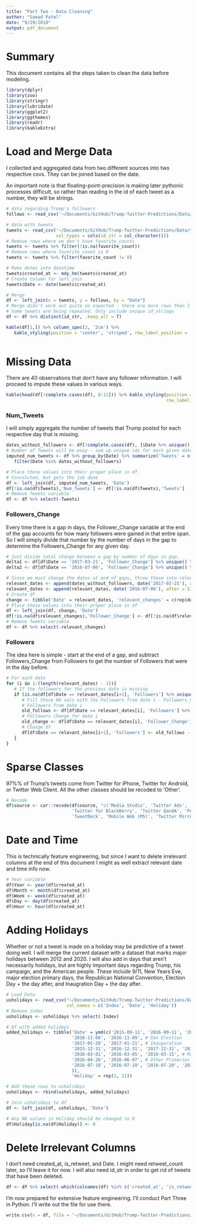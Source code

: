 ```yaml
---
title: "Part Two - Data Cleaning"
author: "Samad Patel"
date: "9/29/2018"
output: pdf_document
---
```


# Summary

This document contains all the steps taken to clean the data before modeling. 

```r
library(dplyr)
library(zoo)
library(stringr)
library(lubridate)
library(ggplot2)
library(ggthemes)
library(readr)
library(kableExtra)
```

# Load and Merge Data

I collected and aggregated data from two different sources into two respective csvs. They can be joined based on the date. 

An important note is that floating-point-precision is making later pythonic processes difficult, so rather than reading in the id of each tweet as a number, they will be strings. 

```r
# data regarding Trump's followers
follows <- read_csv('~/Documents/GitHub/Trump-Twitter-Predictions/Data/trump_followers_data.csv')

# data with tweets
tweets <- read_csv('~/Documents/GitHub/Trump-Twitter-Predictions/Data/trump_tweets.csv', 
                   col_types = cols(id_str = col_character()))
# Remove rows where we don't have favorite_counts
tweets <- tweets %>% filter(!is.na(favorite_count))
# Remove rows where favorite count is 0
tweets <- tweets %>% filter(favorite_count != 0)

# Make dates into datetime
tweets$created_at <- mdy_hm(tweets$created_at)
# Create column for left_join
tweets$Date <- date(tweets$created_at)

# Merge
df <- left_join(x = tweets, y = follows, by = "Date")
# Merge didn't work out quite as expected - there are more rows than I want. 
# Some tweets are being repeated. Only include unique id_strings
df <- df %>% distinct(id_str, .keep_all = T)

kable(df[1,]) %>% column_spec(2, '2cm') %>% 
   kable_styling(position = 'center', 'striped', row_label_position = 'c')
   
```

# Missing Data

There are 40 observations that don't have any follower information. I will proceed to impute these values in various ways. 

```r
kable(head(df[!complete.cases(df), 8:11])) %>% kable_styling(position = 'center', 'striped', 
                                                             row_label_position = 'c')
```

### Num_Tweets

I will simply aggregate the number of tweets that Trump posted for each respective day that is missing.

```r
dates_without_followers <- df[!complete.cases(df), ]$Date %>% unique()
# Number of Tweets will be easy - sum up unique ids for each given date 
imputed_num_tweets <- df %>% group_by(Date) %>% summarize('Tweets' = n()) %>% 
   filter(Date %in% dates_without_followers)

# Place those values into their proper place in df
# Convoluted, but gets the job done 
df <- left_join(df, imputed_num_tweets, 'Date')
df[!is.na(df$Tweets),'Num_Tweets'] <- df[!is.na(df$Tweets),'Tweets']
# Remove Tweets variable
df <- df %>% select(-Tweets)
```


### Followers_Change

Every time there is a gap in days, the Follower_Change variable at the end of the gap accounts for how many followers were gained in that entire span. So I will simply divide that number by the number of days in the gap to determine the Followers_Change for any given day. 

```r
# Just divide total change between a gap by number of days in gap.
delta1 <- df[df$Date == '2017-03-21', 'Follower_Change'] %>% unique() %>% as.numeric() / 5
delta2 <- df[df$Date == '2016-07-06', 'Follower_Change'] %>% unique() %>% as.numeric() / 4

# Since we must change the dates at end of gaps, throw those into relevant_dates 
relevant_dates <- append(dates_without_followers, date('2017-03-21'), after = 0)
relevant_dates <- append(relevant_dates, date('2016-07-06'), after = 5)
# Create df
change <- tibble('Date' = relevant_dates, 'relevant_changes' = c(rep(delta1, 5), rep(delta2, 4)))
# Place those values into their proper place in df
df <- left_join(df, change, 'Date')
df[!is.na(df$relevant_changes),'Follower_Change'] <- df[!is.na(df$relevant_changes),'relevant_changes']
# Remove Tweets variable
df <- df %>% select(-relevant_changes)
```


### Followers

The idea here is simple - start at the end of a gap, and subtract Followers_Change from Followers to get the number of Followers that were in the day before. 

```r
# For each date
for (i in 1:(length(relevant_dates) - 1)){
   # If the followers for the previous date is missing 
   if (is.na(df[df$Date == relevant_dates[i+1], 'Followers'] %>% unique() %>% as.numeric())){
      # Fill those NA vals with the Followers from date i - Followers_Change for date i 
      # Followers from date i 
      old_follows <- df[df$Date == relevant_dates[i], 'Followers'] %>% unique() %>% as.numeric()
      # Followers change for date i 
      old_change <- df[df$Date == relevant_dates[i], 'Follower_Change'] %>% unique() %>% as.numeric() 
      # Change df 
      df[df$Date == relevant_dates[i+1], 'Followers'] <- old_follows - old_change
   }
}
```


# Sparse Classes

97%% of Trump's tweets come from Twitter for iPhone, Twitter for Android, or Twitter Web Client. All the other classes should be recoded to 'Other'. 

```r
# Recode
df$source <- car::recode(df$source, "c('Media Studio', 'Twitter Ads', 'Twitter for iPad', 'Instagram',
                         'Twitter for BlackBerry', 'Twitter QandA', 'Periscope', 'Facebook', 
                         'TweetDeck', 'Mobile Web (M5)', 'Twitter Mirror for iPad') = 'Other'")
```


# Date and Time

This is technically feature engineering, but since I want to delete irrelevant columns at the end of this document I might as well extract relevant date and time info now. 

```r
# Year variable
df$Year <- year(df$created_at)
df$Month <- month(df$created_at)
df$Week <- week(df$created_at)
df$Day <- day(df$created_at)
df$Hour <- hour(df$created_at)
```


# Adding Holidays

Whether or not a tweet is made on a holiday may be predictive of a tweet doing well. I will merge the current dataset with a dataset that marks major holidays between 2012 and 2020. I will also add in days that aren't necessarily holidays, but are highly important days regarding Trump, his campaign, and the American people. These include 9/11, New Years Eve, major election primary days, the Republican National Convention, Election Day + the day after, and Inaugration Day + the day after. 

```r
# Load Data 
usholidays <- read_csv("~/Documents/GitHub/Trump-Twitter-Predictions/Data/usholidays.txt", 
                       col_names = c('Index', 'Date', 'Holiday'))
# Remove index
usholidays <- usholidays %>% select(-Index)

# Df with added holidays 
added_holidays <- tibble('Date' = ymd(c('2015-09-11', '2016-09-11', '2017-09-11', '2018-09-11', # 9/11
                         '2016-11-08', '2016-11-09', # Gen Election
                         '2017-01-20', '2017-01-21', # Inauguration 
                         '2015-12-31', '2016-12-31', '2017-12-31', '2018-12-31', # NYE
                         '2016-03-01', '2016-03-05', '2016-03-15', # March Primaries
                         '2016-04-26', '2016-06-07', # Other Primaries
                         '2016-07-18', '2016-07-19', '2016-07-20', '2016-07-21' # RNC 
                         )), 
                         'Holiday' = rep(1, 21))

# Add these rows to usholidays
usholidays <- rbind(usholidays, added_holidays)

# Join usholidays to df 
df <- left_join(df, usholidays, 'Date')

# Any NA values in Holiday should be changed to 0
df$Holiday[is.na(df$Holiday)] <- 0
```

# Delete Irrelevant Columns

I don't need created_at, is_retweet, and Date. I might need retweet_count later, so I'll leave it for now. I will also need id_str in order to get rid of tweets that have been deleted. 

```r
df <- df %>% select(-which(colnames(df) %in% c('created_at', 'is_retweet', 'Date')))
```

I'm now prepared for extensive feature engineering. I'll conduct Part Three in Python. I'll write out the file for use there. 

```r
write.csv(x = df, file = '~/Documents/GitHub/Trump-Twitter-Predictions/Data/project_data.csv', row.names = FALSE)
```

